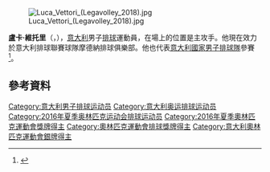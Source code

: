 [[File:Luca_Vettori_(Legavolley_2018).jpg|thumb]]

'''盧卡·維托里'''（{{lang-it|Luca Vettori}}，{{bd|1991年|4月26日}}），[[意大利|意大利]]男子[[排球|排球]]運動員，在場上的位置是主攻手。他現在效力於意大利排球聯賽球隊摩德納排球俱樂部。他也代表[[意大利國家男子排球隊|意大利國家男子排球隊]]參賽<ref>{{Cite web|title=Italy claim second consecutive World League Finals bronze|url=http://www.fivb.org/en/volleyball/competitions/worldleague/2014/viewPressRelease.asp?No=47368&Language=en|accessdate=2014-07-20|work=FIVB|archive-date=2020-06-21|archive-url=https://web.archive.org/web/20200621090309/http://www.fivb.org/EN/volleyball/competitions/WorldLeague/2014/viewPressRelease.asp?No=47368&Language=en|dead-url=no}}</ref>。

== 參考資料 ==
{{Reflist}}

{{2016年夏季奥运会意大利男子排球阵容}}

{{Authority control}}
{{DEFAULTSORT: Vettori, Luca}}
[[Category:意大利男子排球运动员|Category:意大利男子排球运动员]]
[[Category:意大利奥运排球运动员|Category:意大利奥运排球运动员]]
[[Category:2016年夏季奥林匹克运动会排球运动员|Category:2016年夏季奥林匹克运动会排球运动员]]
[[Category:2016年夏季奧林匹克運動會獎牌得主|Category:2016年夏季奧林匹克運動會獎牌得主]]
[[Category:奧林匹克運動會排球獎牌得主|Category:奧林匹克運動會排球獎牌得主]]
[[Category:意大利奧林匹克運動會銀牌得主|Category:意大利奧林匹克運動會銀牌得主]]